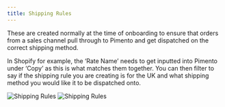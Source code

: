 ```yaml
---
title: Shipping Rules
---
```


These are created normally at the time of onboarding to ensure that orders from a sales channel pull through to Pimento and get dispatched on the correct shipping method.

In Shopify for example, the ‘Rate Name’ needs to get inputted into Pimento under ‘Copy’ as this is what matches them together. You can then filter to say if the shipping rule you are creating is for the UK and what shipping method you would like it to be dispatched onto.

<img src="/images/shipping-rules-1.png" alt="Shipping Rules" />
<img src="/images/shipping-rules-2.png" alt="Shipping Rules" />
